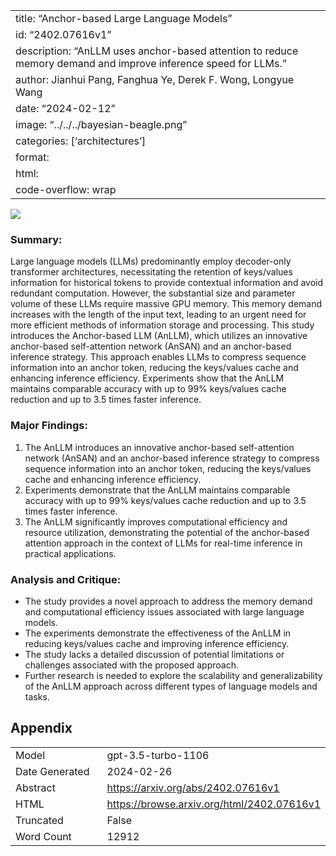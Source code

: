 
---
title: "Anchor-based Large Language Models"
id: "2402.07616v1"
description: "AnLLM uses anchor-based attention to reduce memory demand and improve inference speed for LLMs."
author: Jianhui Pang, Fanghua Ye, Derek F. Wong, Longyue Wang
date: "2024-02-12"
image: "../../../bayesian-beagle.png"
categories: ['architectures']
format:
  html:
    code-overflow: wrap
---

![](../../../bayesian-beagle.png)

### Summary:
Large language models (LLMs) predominantly employ decoder-only transformer architectures, necessitating the retention of keys/values information for historical tokens to provide contextual information and avoid redundant computation. However, the substantial size and parameter volume of these LLMs require massive GPU memory. This memory demand increases with the length of the input text, leading to an urgent need for more efficient methods of information storage and processing. This study introduces the Anchor-based LLM (AnLLM), which utilizes an innovative anchor-based self-attention network (AnSAN) and an anchor-based inference strategy. This approach enables LLMs to compress sequence information into an anchor token, reducing the keys/values cache and enhancing inference efficiency. Experiments show that the AnLLM maintains comparable accuracy with up to 99% keys/values cache reduction and up to 3.5 times faster inference.

### Major Findings:
1. The AnLLM introduces an innovative anchor-based self-attention network (AnSAN) and an anchor-based inference strategy to compress sequence information into an anchor token, reducing the keys/values cache and enhancing inference efficiency.
2. Experiments demonstrate that the AnLLM maintains comparable accuracy with up to 99% keys/values cache reduction and up to 3.5 times faster inference.
3. The AnLLM significantly improves computational efficiency and resource utilization, demonstrating the potential of the anchor-based attention approach in the context of LLMs for real-time inference in practical applications.

### Analysis and Critique:
- The study provides a novel approach to address the memory demand and computational efficiency issues associated with large language models.
- The experiments demonstrate the effectiveness of the AnLLM in reducing keys/values cache and improving inference efficiency.
- The study lacks a detailed discussion of potential limitations or challenges associated with the proposed approach.
- Further research is needed to explore the scalability and generalizability of the AnLLM approach across different types of language models and tasks.

## Appendix

|          |          |
|----------|----------|
| Model     | gpt-3.5-turbo-1106       |
| Date Generated     | 2024-02-26       |
| Abstract | [https://arxiv.org/abs/2402.07616v1](https://arxiv.org/abs/2402.07616v1)        |
| HTML     | [https://browse.arxiv.org/html/2402.07616v1](https://browse.arxiv.org/html/2402.07616v1)       |
| Truncated       | False       |
| Word Count       | 12912       |